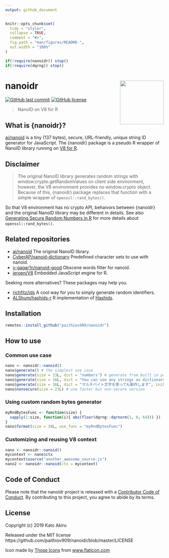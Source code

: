 ```yaml
---
output: github_document
---
```


<!-- README.md is generated from README.Rmd. Please edit that file -->

```r
knitr::opts_chunk$set(
  tidy = "styler",
  collapse = TRUE,
  comment = "#>",
  fig.path = "man/figures/README-",
  out.width = "100%"
)

if(!require(nanoidr)) stop()
if(!require(dqrng)) stop()
```

# nanoidr <img src='man/figures/logo.png' align="right" height="139" />

<!-- badges: start -->

[![GitHub last commit](https://img.shields.io/github/last-commit/paithiov909/nanoidr)](#)
[![GitHub license](https://img.shields.io/github/license/paithiov909/nanoidr)](https://github.com/paithiov909/nanoidr/blob/master/LICENSE)

<!-- badges: end -->

> NanoID on V8 for R

## What is {nanoidr}?

[ai/nanoid](https://github.com/ai/nanoid) is a tiny (137 bytes), secure, URL-friendly, unique string ID generator for JavaScript. The {nanoidr} package is a pseudo R wrapper of NanoID library running on [V8 for R](https://github.com/jeroen/V8).

## Disclaimer

> The original NanoID library generates random strings with window.crypto.getRandomValues on client side environment, however, the V8 environment provides no window.crypto object. Because of this, {nanoidr} package replaces that function with a simple wrapper of `openssl::rand_bytes()`.

So that V8 environment has no crypto API, behaivors between {nanoidr} and the original NanoID library may be different in details. See also [Generating Secure Random Numbers in R](https://cran.r-project.org/web/packages/openssl/vignettes/secure_rng.html) for more details about `openssl::rand_bytes()`.

## Related repositories

- [ai/nanoid](https://github.com/ai/nanoid) The original NanoID library.
- [CyberAP/nanoid-dictionary](https://github.com/CyberAP/nanoid-dictionary) Predefined character sets to use with nanoid.
- [y-gagar1n/nanoid-good](https://github.com/y-gagar1n/nanoid-good) Obscene words filter for nanoid.
- [jeroen/V8](https://github.com/jeroen/V8) Embedded JavaScript engine for R.

Seeking more alternatives? These packages may help you.

- [richfitz/ids](https://github.com/richfitz/ids) A cool way for you to simply generate random identifiers.
- [ALShum/hashids-r](https://github.com/ALShum/hashids-r)  R implementation of [Hashids](https://hashids.org/r/).

## Installation

``` R
remotes::install_github("paithiov909/nanoidr")
```

## How to use

### Common use case

```r
nano <- nanoidr::nanoid()
nano$generate() # the simplest use case
nano$generate(size = 13L, dict = "numbers") # generate from built in pattern
nano$generate(size = 16L, dict = "You can use any strings as dictionary!!")
nano$generate(size = 16L, dict = "マルチバイト文字を使っても動作します", init.locales = "ja")
nano$nonsecure(size = 27L) # use faster but non-secure version
```

### Using custom random bytes generator

```r
myRndBytesFunc <- function(size) {
  sapply(1:size, function(i){ abs(floor(dqrng::dqrnorm(1, 0, 64))) })
}
nano$format(size = 38L, use_func = "myRndBytesFunc")
```

### Customizing and reusing V8 context

``` R
nano <- nanoidr::nanoid()
mycontext <- nano$ctx
mycontext$source("another_awesome_source.js")
nano2 <- nanoidr::nanoid(ctx = mycontext)
```

## Code of Conduct

Please note that the nanoidr project is released with a [Contributor Code of Conduct](https://paithiov909.github.io/nanoidr/CODE_OF_CONDUCT.html). By contributing to this project, you agree to abide by its terms.

## License

Copyright (c) 2019 Kato Akiru

Released under the MIT license https://github.com/paithiov909/nanoidr/blob/master/LICENSE

Icon made by [Those Icons](https://www.flaticon.com/authors/those-icons) from [www.flaticon.com](https://www.flaticon.com/)

